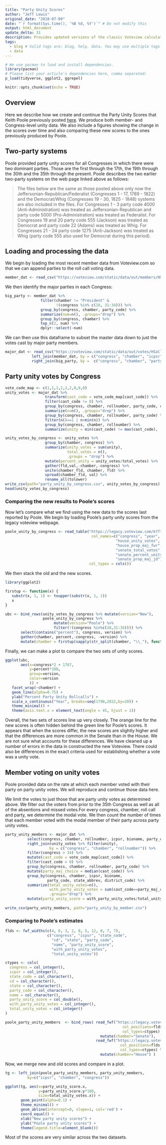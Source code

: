 ```yaml
---
title: "Party Unity Scores"
author: "Jeff Lewis"
original_date: "2018-07-09"
date: "`r format(Sys.time(), '%B %d, %Y')`" # Do not modify this
output: html_document
update_delta: 31
description: Provides updated versions of the classic Voteview calculations of party unity scores. Figures and the underlying data are available for download. 
tags:
  - blog # Valid tags are: blog, help, data. You may use multiple tags for a post
  - data
---
```


```r
# We use pacman to load and install dependencies.
library(pacman)
# Please list your article's dependencies here, comma separated:
p_load(tidyverse, ggplot2, ggrepel)
```

```r
knitr::opts_chunk$set(echo = TRUE)
```

## Overview

Here we describe how we create and continue the Party Unity Scores that Keith Poole previously posted [here](https://legacy.voteview.com/Party_Unity.htm).   We produce both member- and Congress-level unity data.  We also include a figures showing the change in the scores over time and also comparing these new scores to the ones previously produced by Poole.

## Two-party systems 

Poole provided party unity scores for all Congresses in which there were two dominant parties.  Those are the first through the 17th, the 19th through the 30th and the 35th through the present.  Poole describes the two earlier two-party systems on the web page linked above as follows:

>The files below are the same as those posted above only now the Jeffersonian-Republican/Federalist (Congresses 1 - 17, 1789 - 1822) and the Democrat/Whig (Congresses 19 - 30, 1825 - 1848) systems are also included in the files. For Congresses 1 - 3 party code 4000 (Anti-Administration) was treated as Jeffersonian-Republican and party code 5000 (Pro-Administration) was treated as Federalist. For Congresses 19 and 20 party code 555 (Jackson) was treated as Democrat and party code 22 (Adams) was treated as Whig. For Congresses 21 - 24 party code 1275 (Anti-Jackson) was treated as Whig (party code 555 also used for Democrat during this period).

## Loading and processing the data


We begin by loading the most recent member data from Voteview.com so that we can append parties to the roll call voting data.

```r
member_dat <- read_csv("https://voteview.com/static/data/out/members/HSall_members.csv", col_types = cols())
```

We then identify the major parties in each Congress:

```r
big_party <- member_dat %>%
                filter(chamber != "President" &  
                       !(congress %in% c(18, 31:34))) %>%
                group_by(congress, chamber, party_code) %>%
                summarize(num=n(), .groups="drop") %>%
                group_by(congress, chamber) %>%
                top_n(2, num) %>%
                dplyr::select(-num)
```


We can then use this dataframe to subset the master data down to just the votes cast by major party members.

```r
major_dat <- read_csv("https://voteview.com/static/data/out/votes/HSall_votes.csv", col_types = cols()) %>%
            left_join(member_dat, by = c("congress", "chamber", "icpsr")) %>%
            right_join(big_party, by =  c("congress", "chamber", "party_code"))
```

## Party unity votes by Congress

```r
vote_code_map <- c(1,1,1,2,2,2,0,0,0)
unity_votes <- major_dat %>% 
                  transform(cast_code = vote_code_map[cast_code]) %>%
                  filter(cast_code != 0) %>%
                  group_by(congress, chamber, rollnumber, party_code, cast_code) %>%
                  summarize(n=n(), .groups="drop") %>%
                  group_by(congress, chamber, rollnumber, party_code) %>%
                  filter(n()==1 | n>min(n)) %>%
                  group_by(congress, chamber, rollnumber) %>%
                  summarize(unity = min(cast_code) != max(cast_code), .groups="drop") 

unity_votes_by_congress <- unity_votes %>%
                  group_by(chamber, congress) %>%
                  summarize(unity_votes = sum(unity),
                            total_votes = n(), 
                            .groups = "drop") %>%
                  mutate(percent_unity = unity_votes/total_votes) %>%
                  gather(fld,val,-chamber,-congress) %>%
                  unite(chamber_fld, chamber, fld) %>%
                  spread(chamber_fld, val) %>%
                  rename_all(tolower)
write_csv(path="party_unity_by_congress.csv", unity_votes_by_congress)
head(unity_votes_by_congress) 
```


### Comparing the new results to Poole's scores

Now let's compare what we find using the new data to the scores last reported by Poole.  We begin by loading Poole's party unity scores from the legacy voteview webpage. 

```r
poole_unity_by_congress <- read_table("https://legacy.voteview.com/k7ftp/partyunity_house_senate_1-113.dat",
                                       col_names=c("congress", "year", "house_total_votes", 
                                                  "house_unity_votes", "house_percent_unity", 
                                                  "house_prop_maj_fwr", "house_prop_maj_jd", 
                                                  "senate_total_votes", "senate_unity_votes",
                                                  "senate_percent_unity", "senate_prop_maj_fwr", 
                                                  "senate_prop_maj_jd"),
                                      col_types = cols())

```

We then stack the old and the new scores.

```r
library(ggplot2)

firstup <- function(x) {
   substr(x, 1, 1) <- toupper(substr(x, 1, 1))
   x
}

ubc <- bind_rows(unity_votes_by_congress %>% mutate(version="New"),
                 poole_unity_by_congress %>% 
                      mutate(version="Poole") %>% 
                      filter(!(congress %in%c(18,31:34)))) %>%
       select(contains("percent"), congress, version) %>%
       gather(chamber, percent,-congress, -version) %>%
       mutate(chamber = firstup(sapply(str_split(chamber, "\\_"), function(x) x[[1]])))
```


Finally, we can make a plot to compare the two sets of unity scores.

```r
ggplot(ubc,
       aes(x=congress*2 + 1787, 
           y=percent*100,
           group=version,
           color=version
           )) +
   facet_wrap(~chamber) +
   geom_line(alpha=0.75) + 
   ylab("Percent Party Unity Rollcalls") + 
   scale_x_continuous("Year", breaks=seq(1790,2022,by=20)) +
   theme_minimal() + 
   theme(axis.text.x = element_text(angle = 45, hjust = 1))
```

Overall, the two sets of scores line up very closely. The orange line for the new scores is often hidden behind the green line for Poole's scores.  It appears that when the scores differ, the new scores are slightly higher and that the differences are more common in the Senate than in the House.  We are not sure what accounts for these differences.  We have cleaned up a number of errors in the data in constructed the new Voteview.  There could also be differences in the exact criteria used for establishing whether a vote was a unity vote.  


## Member voting on unity votes

Poole provided data on the rate at which each member voted with their party on party unity votes.  We will reproduce and continue those data here.

We limit the votes to just those that are party unity votes as determined above. We filter out the voters from prior to the 35th Congress as well as all of the absentions and missed votes.For every congress, chamber, roll call and party, we determine the modal vote.  We then count the number of times that each member voted with the modal member of their party across party unity votes.   


```r
party_unity_members <- major_dat %>% 
          select(congress, chamber, rollnumber, icpsr, bioname, party_code, state_abbrev, district_code, cast_code) %>%
          right_join(unity_votes %>% filter(unity), 
                    by = c("congress", "chamber", "rollnumber")) %>%
          filter(congress > 34) %>%
          mutate(cast_code = vote_code_map[cast_code]) %>%
          filter(cast_code > 0) %>%
          group_by(congress, chamber, rollnumber, party_code) %>%
          mutate(party_maj_choice = median(cast_code)) %>%
          group_by(congress, chamber, icpsr, bioname, 
                   party_code, state_abbrev, district_code) %>%
          summarize(total_unity_votes=n(),
                    with_party_unity_votes = sum(cast_code==party_maj_choice),
                    .groups="drop") %>%
          mutate(party_unity_score = with_party_unity_votes/total_unity_votes )
        
write_csv(party_unity_members, path="party_unity_by_member.csv")
```

### Comparing to Poole's estimates

```r
flds <- fwf_widths(c(4, 6, 3, 2, 8, 5, 12, 8, 7, 7),
                   c("congress", "icpsr", "state_code",
                     "cd", "state", "party_code",
                     "name", "party_unity_score",
                     "with_party_unity_votes", 
                     "total_unity_votes"))

ctypes <- cols(
  congress = col_integer(),
  icpsr = col_integer(),
  state_code = col_character(),
  cd = col_character(),
  state = col_character(),
  party_code = col_character(),
  name = col_character(),
  party_unity_score = col_double(),
  with_party_unity_votes = col_integer(),
  total_unity_votes = col_integer()
)

poole_party_unity_members  <- bind_rows( read_fwf("https://legacy.voteview.com/k7ftp/Senate_Party_Unity_35-113.DAT",
                                                     col_positions=flds,
                                                     col_types=ctypes) %>%
                                           mutate(chamber="Senate"),
                                         read_fwf("https://legacy.voteview.com/k7ftp/House_Party_Unity_35-113.DAT",
                                                    col_positions=flds,
                                                    col_types=ctypes) %>%
                                           mutate(chamber="House") )
```

Now, we merge new and old scores and compare in a plot.

```r
tg <- left_join(poole_party_unity_members, party_unity_members, 
          by=c("icpsr", "chamber", "congress"))

ggplot(tg, aes(x=party_unity_score.x,
               y=party_unity_score.y*100,
               size=total_unity_votes.x)) + 
       geom_point(alpha=0.1) +
       theme_minimal() + 
       geom_abline(intercept=0, slope=1, col='red') +
       coord_equal() + 
       xlab("New party unity scores") +
       ylab("Poole party unity scores") +
       theme(legend.title=element_blank())
```

Most of the scores are very similar across the two datasets.  


